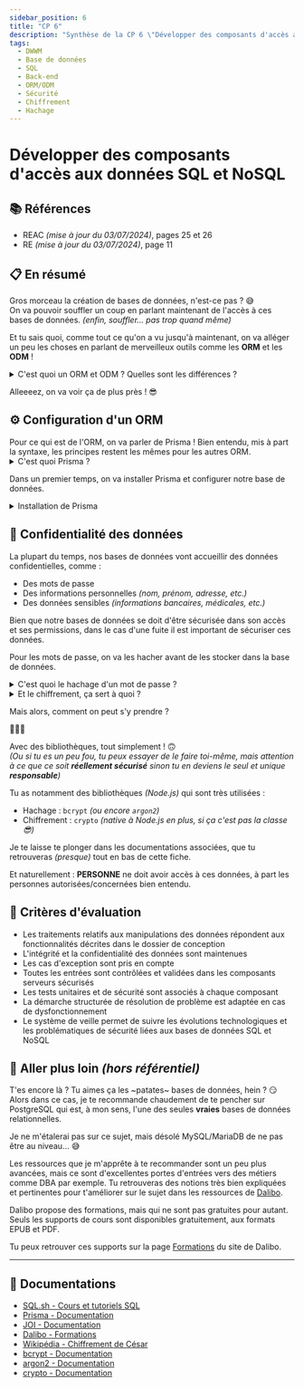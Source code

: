 ```yaml
---
sidebar_position: 6
title: "CP 6"
description: "Synthèse de la CP 6 \"Développer des composants d'accès aux données SQL et NoSQL\" du titre professionnel Développeur Web et Web Mobile (DWWM TP-01280m04)."
tags:
  - DWWM
  - Base de données
  - SQL
  - Back-end
  - ORM/ODM
  - Sécurité
  - Chiffrement
  - Hachage
---
```



# Développer des composants d'accès aux données SQL et NoSQL

## 📚 Références

- REAC _(mise à jour du 03/07/2024)_, pages 25 et 26
- RE _(mise à jour du 03/07/2024)_, page 11

## 📋 En résumé

Gros morceau la création de bases de données, n'est-ce pas ? 😅  
On va pouvoir souffler un coup en parlant maintenant de l'accès à ces bases de données. _(enfin, souffler... pas trop quand même)_

Et tu sais quoi, comme tout ce qu'on a vu jusqu'à maintenant, on va alléger un peu les choses en parlant de merveilleux outils comme les **ORM** et les **ODM** !

<details>

<summary>C'est quoi un ORM et ODM ? Quelles sont les différences ?</summary>

Les ORM _(Object-Relational Mapping)_ et les ODM _(Object-Document Mapper)_ sont des outils qui permettent de faire le lien entre les bases de données et les langages de programmation.

- Les ORM sont utilisés pour les bases de données relationnelles, comme MySQL, PostgreSQL ou SQLite. Ils permettent de manipuler les données de la base de données sous forme d'objets, ce qui facilite leur utilisation dans le code.
- Les ODM sont utilisés pour les bases de données NoSQL, comme MongoDB. Ils fonctionnent de la même manière que les ORM, mais pour les bases de données NoSQL.

En gros, les ORM et les ODM permettent de simplifier la manipulation des données dans le code, en évitant d'avoir à écrire des requêtes à la main.

</details>

Alleeeez, on va voir ça de plus près ! 😎

## ⚙️ Configuration d'un ORM

<Tabs>

<TabItem value="Prisma" label="NodeJS + Prisma">
  Pour ce qui est de l'ORM, on va parler de Prisma ! Bien entendu, mis à part la
  syntaxe, les principes restent les mêmes pour les autres ORM.

<details>
<summary>C'est quoi Prisma ?</summary>

Prisma est un ORM qui permet de simplifier la manipulation des bases de données relationnelles. Il permet de générer du code à partir du schéma de la base de données, ce qui facilite la manipulation des données dans le code.

Prisma est compatible avec plusieurs bases de données relationnelles, comme MySQL, PostgreSQL ou SQLite ainsi que MongoDB pour les bases de données NoSQL.

</details>

Dans un premier temps, on va installer Prisma et configurer notre base de données.

<details>
<summary>Installation de Prisma</summary>

```bash
npm install prisma --save-dev # Installation de Prisma
npx prisma init # Initialisation de Prisma dans le projet
```

Une fois Prisma installé et initialisé, on va pouvoir le configurer _(ce qui correspond en partie à la CP 5)_ :

- Modifier le fichier `.env` à la racine du projet pour y ajouter les informations de connexion à la base de données
- Créer les modèles de données dans le dossier `prisma/schema.prisma`

<Tabs>
<TabItem value="prisma-.env" label="Fichier .env">
```env
DATABASE_URL="postgresql://username:password@localhost:5432/database?schema=public"
```
</TabItem>

<TabItem value="prisma-prisma.schema" label="Fichier prisma.schema">
```prisma
datasource db {
  provider = "postgresql"
  url      = env("DATABASE_URL")
}

generator client {
  provider = "prisma-client-js"
}

model User {
  id Int @id @default(autoincrement())
  email String @unique
  password String
}
```
</TabItem>
</Tabs>

</details>

</TabItem>

<TabItem value="Laravel" label="PHP + Laravel">
  Rédaction à faire

  Voir la documentation officielle de Laravel, pour la création de migrations et de modèles avec [Eloquent](https://laravel.com/docs/master/eloquent).
</TabItem>

<TabItem value="Symfony" label="PHP + Symfony">
  Rédaction à faire

  Voir la documentation officielle de Symfony, pour la création de migrations et de modèles avec [Doctrine](https://symfony.com/doc/current/doctrine.html).
</TabItem>

</Tabs>

<details>

<summary>Je fais mes requêtes SQL à la main, il faut que j'apprenne à utiliser un ORM/ODM ?</summary>

**Non** !

D'un certain côté, c'est nettement plus intéressant de savoir réaliser les requêtes par toi-même, sans utiliser d'outils qui génèrent du SQL à ta place.

En entreprise, tu vas certainement utiliser ces fameux outils, mais dès que l'on va chercher à avoir les requêtes les plus optimisées possibles, il va falloir mettre les mains dans le cambouis !

</details>

Mais avant de vouloir manipuler nos données, on va s'assurer d'une chose primordiale : l'**intégrité des données**.

## 🔎 Intégrité des données

L'intégrité des données, c'est le fait de garantir que les données stockées dans la base de données sont correctes et cohérentes, de la création jusqu'à la suppression.
Si dans un champ de ta base de données tu attends un nombre entier, tu ne vas pas accepter une chaîne de caractères, n'est-ce pas ?

Et pour garantir cette intégrité, on va mettre en place des vérifications **avant** d'insérer ou de mettre à jour des données dans la base de données.

Rien de plus simple bien entendu !

Tu t'attends à avoir une adresse email dans un champ ?  
Alors tu vas vérifier que l'adresse email est bien une adresse email, et non pas une chaîne de caractères lambda.

<Tabs>
<TabItem value="node-joi" label="JOI (Node.js)">
  ```typescript
  import type { Request, Response } from 'express';

  import { user } from '@/services';
  import Joi from 'joi';

  const userController = {
    // ...

    async updateEmail(req: Request, res: Response) {
      const schema = Joi.object({
        email: Joi.string().email().required(),
      });

      const { error } = schema.validate(req.body);

      if (error) {
        // L'email n'est pas valide :
        // On retourne une erreur 400 avec le message d'erreur généré par JOI
        return res.status(400).json({ error: error.details[0].message });
      }

      // L'email est valide :
      // 1. On modifie l'email de l'utilisateur actuellement connecté (ID stocké en session) via notre service `user`
      await user.updateEmail(req.session.userId, req.body.email);

      // 2. On retourne une réponse 200 avec un message de succès
      return res.status(200).json({ message: 'Email mis à jour' });
    },
  };
  ```
</TabItem>

<TabItem value="php-laravel" label="Laravel (PHP)">
  ```php
  namespace App\Http\Controllers;

  use Illuminate\Http\Request;
  use App\Models\User;
  use Validator;

  class UserController extends Controller
  {
      // ...

      public function updateEmail(Request $request)
      {
          $validator = Validator::make($request->all(), [
              'email' => 'required|email',
          ]);

          if ($validator->fails()) {
              // L'email n'est pas valide :
              // On retourne une erreur 400 avec les erreurs de validation
              return response()->json($validator->errors(), 400);
          }

          // L'email est valide :
          // 1. On modifie l'email de l'utilisateur via notre modèle `User`
          User::where('id', auth()->id())->update(['email' => $request->email]);

          // 2. On retourne une réponse 200 avec un message de succès
          return response()->json(['message' => 'Email mis à jour'], 200);
      }
  }
  ```
</TabItem>
</Tabs>

## 💼 Compétences attendues

Si tu utilises un outil te générant les requêtes automatiquement, il est important de savoir reproduire à la main les requêtes générées par cet outil.

Cet outil n'a que l'objectif de te faciliter la tâche, mais il ne doit pas te dispenser de comprendre ce qu'il se passe derrière.  
À toi de montrer à ton jury que ce qu'il se passe derrière n'est pas pure magie ! 😄

<details>

<summary>Voici ce que ~peut~ **va** faire ton jury en cas de doute</summary>

Si pour ton jury, il reste un doute sur ta compréhension des requêtes : il peut être amené à tes poser des questions supplémentaires et parfois te demander de reproduire une requête SQL de tête.

Oui, une requête SQL de tête ! _(Même si tu as utilisé MongoDB ou une autre base de données NoSQL)_  
Alors ne t'inquiète pas, de tête c'est un sacré challenge et ton jury ne va pas t'en vouloir si tu t'emmêles les pinceaux.

De manière général, on évite d'aller trop loin et on cherche **uniquemment** la compréhension et le placement des mots clés pour une requête avec jointure.

Par exemple :
> "Pouvez-vous nous donner la requête SQL pour récupérer les pseudos d'utilisateur ayant posté au minimum 3 articles ?"

Réponse possible :
```sql
SELECT u.pseudo -- Sélectionne la colonne `pseudo` de la table `utilisateur` (aliasée `u` dans le `FROM`)
FROM utilisateur u -- Récupération de la table `utilisateur`, aliasée `u`
JOIN article a ON u.id = a.utilisateur_id -- Jointure entre `utilisateur` et `article` (aliasée `a`) sur la colonne `id` de `utilisateur` et `utilisateur_id` de `article`
GROUP BY u.pseudo -- Regroupe les résultats par `pseudo`
WHERE COUNT(a.id) >= 3; -- Compte le nombre d'articles par utilisateur et filtre sur ceux ayant posté au moins 3 articles
```

... Bon, OK.. cette requête, elle pique un peu plus qu'un simple jointure, à cause de l'utilisation du `GROUP BY` et du `COUNT`... mais tu vois l'idée ! 😅

Dans tous les cas, on ne va pas te demander de reproduire une requête complexe ou d'avoir le niveau d'un DBA _(administrateur de base de données)_ !

</details>

## 🔐 Confidentialité des données

La plupart du temps, nos bases de données vont accueillir des données confidentielles, comme :

- Des mots de passe
- Des informations personnelles _(nom, prénom, adresse, etc.)_
- Des données sensibles _(informations bancaires, médicales, etc.)_

Bien que notre bases de données se doit d'être sécurisée dans son accès et ses permissions, dans le cas d'une fuite il est important de sécuriser ces données.

Pour les mots de passe, on va les hacher avant de les stocker dans la base de données.

<details>

<summary>C'est quoi le hachage d'un mot de passe ?</summary>

Le hachage d'un mot de passe est une manière de le sécuriser en le transformant en une chaîne de caractères "aléatoire", appelée **hash**.

Il est important de noter que le hachage est **unidirectionnel**, c'est-à-dire qu'il est impossible de retrouver le mot de passe d'origine à partir de son hash contrairement au **chiffrement**.

</details>

<details>

<summary>Et le chiffrement, ça sert à quoi ?</summary>

Comme le hachage, le chiffrement permet de sécuriser des données. Cependant : le chiffrement est **bidirectionnel**.  
C'est à dire que l'on peut retrouver les données d'origine à partir des données chiffrées.

Si tu as déjà eu l'occasion d'envoyer des "messages codés", c'est que tu as déjà utilisé le chiffrement sans pour autant le savoir !
L'un des chiffrements les plus connus est le **chiffre de César**, qui consiste à décaler les lettres de l'alphabet d'un certain nombre de positions.

Par exemple :

```
Message : "Bonjour"
Décalage : 3

Message chiffré : "Erqmrxu"
```

<Admonition type="warning">
Le chiffrement n'est pas une solution de sécurité absolue, il est possible de retrouver les données d'origine à partir des données chiffrées.  
D'ailleurs le chiffre de César est un chiffrement très simple à casser, on ne va donc pas l'utiliser pour protéger les données sensibles !
</Admonition>

On va privilégier un algorithme de chiffrement qui se base sur une **clé secrète**, qui sera la clé pour chiffrer et déchiffrer les données.  
C'est d'ailleurs plus ou moins ce qui est fait avec la célèbre [machine Enigma](https://fr.wikipedia.org/wiki/Enigma_(machine)) utilisée par les allemands pendant la Seconde Guerre Mondiale pour chiffrer leurs messages et éviter qu'ils soient interceptés et compris par les alliés.

</details>

Mais alors, comment on peut s'y prendre ?

🥁🥁🥁

Avec des bibliothèques, tout simplement ! 🙃  
_(Ou si tu es un peu fou, tu peux essayer de le faire toi-même, mais attention à ce que ce soit **réellement sécurisé** sinon tu en deviens le seul et unique **responsable**)_

Tu as notamment des bibliothèques _(Node.js)_ qui sont très utilisées :
- Hachage : `bcrypt` _(ou encore `argon2`)_ 
- Chiffrement : `crypto` _(native à Node.js en plus, si ça c'est pas la classe 😎)_

Je te laisse te plonger dans les documentations associées, que tu retrouveras _(presque)_ tout en bas de cette fiche.

Et naturellement : **PERSONNE** ne doit avoir accès à ces données, à part les personnes autorisées/concernées bien entendu.

## 🎯 Critères d'évaluation

- Les traitements relatifs aux manipulations des données répondent aux fonctionnalités décrites dans le dossier de conception
- L'intégrité et la confidentialité des données sont maintenues
- Les cas d'exception sont pris en compte
- Toutes les entrées sont contrôlées et validées dans les composants serveurs sécurisés
- Les tests unitaires et de sécurité sont associés à chaque composant
- La démarche structurée de résolution de problème est adaptée en cas de dysfonctionnement
- Le système de veille permet de suivre les évolutions technologiques et les problématiques de sécurité liées aux bases de données SQL et NoSQL

## 🤯 Aller plus loin _(hors référentiel)_

T'es encore là ? Tu aimes ça les ~patates~ bases de données, hein ? 😏  
Alors dans ce cas, je te recommande chaudement de te pencher sur PostgreSQL qui est, à mon sens, l'une des seules **vraies** bases de données relationnelles.

Je ne m'étalerai pas sur ce sujet, mais désolé MySQL/MariaDB de ne pas être au niveau... 😅

Les ressources que je m'apprête à te recommander sont un peu plus avancées, mais ce sont d'excellentes portes d'entrées vers des métiers comme DBA par exemple.
Tu retrouveras des notions très bien expliquées et pertinentes pour t'améliorer sur le sujet dans les ressources de [Dalibo](https://www.dalibo.com/formations).

<Admonition type="info" title="Gratuité des formations Dalibo">
Dalibo propose des formations, mais qui ne sont pas gratuites pour autant.  
Seuls les supports de cours sont disponibles gratuitement, aux formats EPUB et PDF.

Tu peux retrouver ces supports sur la page [Formations](https://www.dalibo.com/formations) du site de Dalibo.
</Admonition>

---

## 🧠 Documentations

- [SQL.sh - Cours et tutoriels SQL](https://sql.sh/)
- [Prisma - Documentation](https://www.prisma.io/docs/)
- [JOI - Documentation](https://joi.dev/api/?v=17.13.0)
- [Dalibo - Formations](https://www.dalibo.com/formations)
- [Wikipédia - Chiffrement de César](https://fr.wikipedia.org/wiki/Chiffrement_par_d%C3%A9calage)
- [bcrypt - Documentation](https://www.npmjs.com/package/bcrypt)
- [argon2 - Documentation](https://www.npmjs.com/package/argon2)
- [crypto - Documentation](https://nodejs.org/api/crypto.html)
